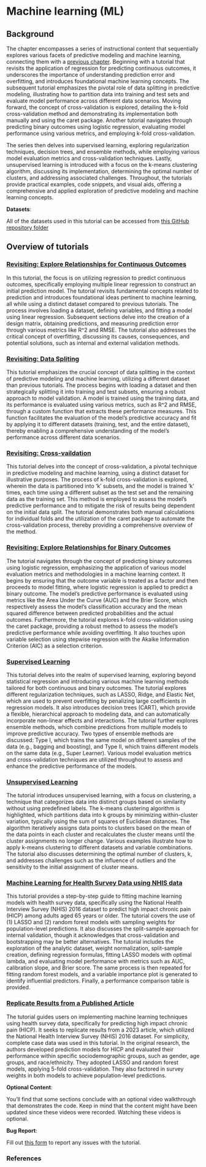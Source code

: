 # Machine learning (ML) {.unnumbered}

## Background

The chapter encompasses a series of instructional content that sequentially explores various facets of predictive modeling and machine learning, connecting them with a [previous chapter](predictivefactors.html). Beginning with a tutorial that revisits the application of regression for predicting continuous outcomes, it underscores the importance of understanding prediction error and overfitting, and introduces foundational machine learning concepts. The subsequent tutorial emphasizes the pivotal role of data splitting in predictive modeling, illustrating how to partition data into training and test sets and evaluate model performance across different data scenarios. Moving forward, the concept of cross-validation is explored, detailing the k-fold cross-validation method and demonstrating its implementation both manually and using the caret package. Another tutorial navigates through predicting binary outcomes using logistic regression, evaluating model performance using various metrics, and employing k-fold cross-validation.

The series then delves into supervised learning, exploring regularization techniques, decision trees, and ensemble methods, while employing various model evaluation metrics and cross-validation techniques. Lastly, unsupervised learning is introduced with a focus on the k-means clustering algorithm, discussing its implementation, determining the optimal number of clusters, and addressing associated challenges. Throughout, the tutorials provide practical examples, code snippets, and visual aids, offering a comprehensive and applied exploration of predictive modeling and machine learning concepts.

::: callout-important
**Datasets**:

All of the datasets used in this tutorial can be accessed from [this GitHub repository folder](https://github.com/ehsanx/EpiMethods/tree/main/Data/machinelearning)
:::


## Overview of tutorials

### [Revisiting: Explore Relationships for Continuous Outcomes](machinelearning1.html)

In this tutorial, the focus is on utilizing regression to predict continuous outcomes, specifically employing multiple linear regression to construct an initial prediction model. The tutorial revisits fundamental concepts related to prediction and introduces foundational ideas pertinent to machine learning, all while using a distinct dataset compared to previous tutorials. The process involves loading a dataset, defining variables, and fitting a model using linear regression. Subsequent sections delve into the creation of a design matrix, obtaining predictions, and measuring prediction error through various metrics like R\^2 and RMSE. The tutorial also addresses the critical concept of overfitting, discussing its causes, consequences, and potential solutions, such as internal and external validation methods.

### [Revisiting: Data Spliting](machinelearning2.html)

This tutorial emphasizes the crucial concept of data splitting in the context of predictive modeling and machine learning, utilizing a different dataset than previous tutorials. The process begins with loading a dataset and then strategically splitting it into training and test subsets, ensuring a robust approach to model validation. A model is trained using the training data, and its performance is evaluated using various metrics, such as R\^2 and RMSE, through a custom function that extracts these performance measures. This function facilitates the evaluation of the model's predictive accuracy and fit by applying it to different datasets (training, test, and the entire dataset), thereby enabling a comprehensive understanding of the model's performance across different data scenarios.

### [Revisiting: Cross-vaildation](machinelearning3.html)

This tutorial delves into the concept of cross-validation, a pivotal technique in predictive modeling and machine learning, using a distinct dataset for illustrative purposes. The process of k-fold cross-validation is explored, wherein the data is partitioned into 'k' subsets, and the model is trained 'k' times, each time using a different subset as the test set and the remaining data as the training set. This method is employed to assess the model's predictive performance and to mitigate the risk of results being dependent on the initial data split. The tutorial demonstrates both manual calculations for individual folds and the utilization of the caret package to automate the cross-validation process, thereby providing a comprehensive overview of the method.

### [Revisiting: Explore Relationships for Binary Outcomes](machinelearning4.html)

The tutorial navigates through the concept of predicting binary outcomes using logistic regression, emphasizing the application of various model evaluation metrics and methodologies in a machine learning context. It begins by ensuring that the outcome variable is treated as a factor and then proceeds to model fitting, where logistic regression is applied to predict a binary outcome. The model's predictive performance is evaluated using metrics like the Area Under the Curve (AUC) and the Brier Score, which respectively assess the model's classification accuracy and the mean squared difference between predicted probabilities and the actual outcomes. Furthermore, the tutorial explores k-fold cross-validation using the caret package, providing a robust method to assess the model's predictive performance while avoiding overfitting. It also touches upon variable selection using stepwise regression with the Akaike Information Criterion (AIC) as a selection criterion.

### [Supervised Learning](machinelearning5.html)

This tutorial delves into the realm of supervised learning, exploring beyond statistical regression and introducing various machine learning methods tailored for both continuous and binary outcomes. The tutorial explores different regularization techniques, such as LASSO, Ridge, and Elastic Net, which are used to prevent overfitting by penalizing large coefficients in regression models. It also introduces decision trees (CART), which provide a flexible, hierarchical approach to modeling data, and can automatically incorporate non-linear effects and interactions. The tutorial further explores ensemble methods, which combine predictions from multiple models to improve predictive accuracy. Two types of ensemble methods are discussed: Type I, which trains the same model on different samples of the data (e.g., bagging and boosting), and Type II, which trains different models on the same data (e.g., Super Learner). Various model evaluation metrics and cross-validation techniques are utilized throughout to assess and enhance the predictive performance of the models.

### [Unsupervised Learning](machinelearning6.html)

The tutorial introduces unsupervised learning, with a focus on clustering, a technique that categorizes data into distinct groups based on similarity without using predefined labels. The k-means clustering algorithm is highlighted, which partitions data into k groups by minimizing within-cluster variation, typically using the sum of squares of Euclidean distances. The algorithm iteratively assigns data points to clusters based on the mean of the data points in each cluster and recalculates the cluster means until the cluster assignments no longer change. Various examples illustrate how to apply k-means clustering to different datasets and variable combinations. The tutorial also discusses determining the optimal number of clusters, k, and addresses challenges such as the influence of outliers and the sensitivity to the initial assignment of cluster means.

### [Machine Learning for Health Survey Data using NHIS data](machinelearning6a.html)

This tutorial provides a step-by-step guide to fitting machine learning models with health survey data, specifically using the National Health Interview Survey (NHIS) 2016 dataset to predict high impact chronic pain (HICP) among adults aged 65 years or older. The tutorial covers the use of (1) LASSO and (2) random forest models with sampling weights for population-level predictions. It also discusses the split-sample approach for internal validation, though it acknowledges that cross-validation and bootstrapping may be better alternatives. The tutorial includes the exploration of the analytic dataset, weight normalization, split-sample creation, defining regression formulas, fitting LASSO models with optimal lambda, and evaluating model performance with metrics such as AUC, calibration slope, and Brier score. The same process is then repeated for fitting random forest models, and a variable importance plot is generated to identify influential predictors. Finally, a performance comparison table is provided.

### [Replicate Results from a Published Article](machinelearning6b.html)

The tutorial guides users on implementing machine learning techniques using health survey data, specifically for predicting high impact chronic pain (HICP). It seeks to replicate results from a 2023 article, which utilized the National Health Interview Survey (NHIS) 2016 dataset. For simplicity, complete case data was used in this tutorial. In the original research, the authors developed prediction models for HICP and evaluated their performance within specific sociodemographic groups, such as gender, age groups, and race/ethnicity. They adopted LASSO and random forest models, applying 5-fold cross-validation. They also factored in survey weights in both models to achieve population-level predictions.

::: callout-tip
**Optional Content**:

You'll find that some sections conclude with an optional video walkthrough that demonstrates the code. Keep in mind that the content might have been updated since these videos were recorded. Watching these videos is optional.
:::

::: callout-warning
**Bug Report**:

Fill out [this form](https://forms.gle/YSwuiebtb1E9wjHu9) to report any issues with the tutorial.
:::

### References
